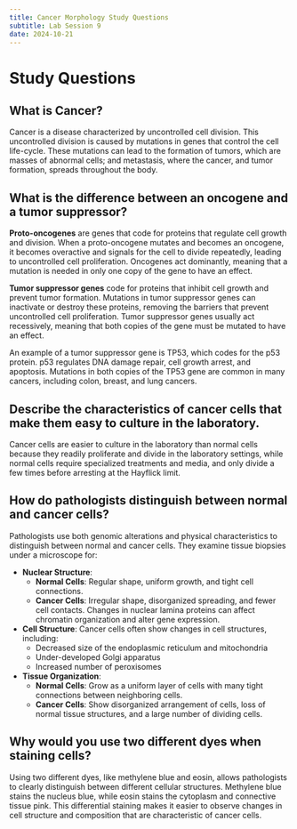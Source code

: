 ```yaml
---
title: Cancer Morphology Study Questions
subtitle: Lab Session 9
date: 2024-10-21
---
```

# Study Questions

## What is Cancer?

Cancer is a disease characterized by uncontrolled cell division. This uncontrolled division is caused by mutations in genes that control the cell life-cycle. These mutations can lead to the formation of tumors, which are masses of abnormal cells; and metastasis, where the cancer, and tumor formation, spreads throughout the body.

## What is the difference between an oncogene and a tumor suppressor?

**Proto-oncogenes** are genes that code for proteins that regulate cell growth and division. When a proto-oncogene mutates and becomes an oncogene, it becomes overactive and signals for the cell to divide repeatedly, leading to uncontrolled cell proliferation. Oncogenes act dominantly, meaning that a mutation is needed in only one copy of the gene to have an effect.

**Tumor suppressor genes** code for proteins that inhibit cell growth and prevent tumor formation. Mutations in tumor suppressor genes can inactivate or destroy these proteins, removing the barriers that prevent uncontrolled cell proliferation. Tumor suppressor genes usually act recessively, meaning that both copies of the gene must be mutated to have an effect. 

An example of a tumor suppressor gene is TP53, which codes for the p53 protein. p53 regulates DNA damage repair, cell growth arrest, and apoptosis. Mutations in both copies of the TP53 gene are common in many cancers, including colon, breast, and lung cancers.

## Describe the characteristics of cancer cells that make them easy to culture in the laboratory.

Cancer cells are easier to culture in the laboratory than normal cells because they readily proliferate and divide in the laboratory settings, while normal cells require specialized treatments and media, and only divide a few times before arresting at the Hayflick limit.

## How do pathologists distinguish between normal and cancer cells?

Pathologists use both genomic alterations and physical characteristics to distinguish between normal and cancer cells. They examine tissue biopsies under a microscope for:

*   **Nuclear Structure**:
    *   **Normal Cells**: Regular shape, uniform growth, and tight cell connections.
    *   **Cancer Cells**: Irregular shape, disorganized spreading, and fewer cell contacts. Changes in nuclear lamina proteins can affect chromatin organization and alter gene expression.

*   **Cell Structure**: Cancer cells often show changes in cell structures, including:
    *   Decreased size of the endoplasmic reticulum and mitochondria
    *   Under-developed Golgi apparatus
    *   Increased number of peroxisomes

*   **Tissue Organization**:
    *   **Normal Cells**: Grow as a uniform layer of cells with many tight connections between neighboring cells.
    *   **Cancer Cells**: Show disorganized arrangement of cells, loss of normal tissue structures, and a large number of dividing cells.

## Why would you use two different dyes when staining cells?
Using two different dyes, like methylene blue and eosin, allows pathologists to clearly distinguish between different cellular structures. Methylene blue stains the nucleus blue, while eosin stains the cytoplasm and connective tissue pink. This differential staining makes it easier to observe changes in cell structure and composition that are characteristic of cancer cells.
